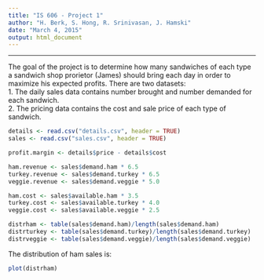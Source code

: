 ```yaml
---
title: "IS 606 - Project 1"
author: "H. Berk, S. Hong, R. Srinivasan, J. Hamski"
date: "March 4, 2015"
output: html_document
---
```

***
The goal of the project is to determine how many sandwiches of each type a sandwich shop prorietor (James) should bring each day in order to maximize his expected profits. There are two datasets:  
1. The daily sales data contains number brought and number demanded for each sandwich.   
2. The pricing data contains the cost and sale price of each type of sandwich.

```r
details <- read.csv("details.csv", header = TRUE)
sales <- read.csv("sales.csv", header = TRUE)

profit.margin <- details$price - details$cost

ham.revenue <- sales$demand.ham * 6.5
turkey.revenue <- sales$demand.turkey * 6.5
veggie.revenue <- sales$demand.veggie * 5.0

ham.cost <- sales$available.ham * 3.5
turkey.cost <- sales$available.turkey * 4.0
veggie.cost <- sales$available.veggie * 2.5

distrham <- table(sales$demand.ham)/length(sales$demand.ham)
distrturkey <- table(sales$demand.turkey)/length(sales$demand.turkey)
distrveggie <- table(sales$demand.veggie)/length(sales$demand.veggie)
```

The distribution of ham sales is:

```r
plot(distrham)
```